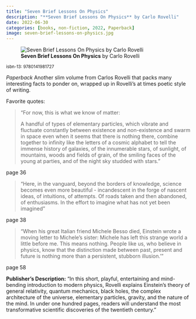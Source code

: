 ```yaml
---
title: "Seven Brief Lessons On Physics"
description: "**Seven Brief Lessons On Physics** by Carlo Rovelli"
date: 2022-06-30
categories: [books, non-fiction, 2022, Paperback]
image: seven-brief-lessons-on-physics.jpg
---
```

![**Seven Brief Lessons On Physics** by Carlo Rovelli](seven-brief-lessons-on-physics.jpg){fig-align="left"}

<sup>isbn-13: 9780141981727</sup>

*Paperback*
Another slim volume from Carlos Rovelli that packs many interesting facts to ponder on, wrapped up in Rovelli's at times poetic style of writing.

Favorite quotes:

> "For now, this is what we know of matter:
>
> A handful of types of elementary particles, which  vibrate and fluctuate constantly between existence and non-existence and swarm in space even when it seems that there is nothing there, combine together to infinity like the letters of a cosmic alphabet to tell the immense history of galaxies, of the innumerable stars, of sunlight, of mountains, woods and fields of grain, of the smiling faces of the young at parties, and of the night sky studded with stars."

page 36

> "Here, in the vanguard, beyond the borders of knowledge, science becomes even more beautiful - incandescent in the forge of nascent ideas, of intuitions, of attempts. Of roads taken and then abandoned, of enthusiasms. In the effort to imagine what has not yet been imagined"

page 38

> "When his great Italian friend Michele Besso died, Einstein wrote a moving letter to Michele's sister: Michele has left this strange world a little before me. This means nothing. People like us, who believe in physics, know that the distinction made between past, present and future is nothing more than a persistent, stubborn illusion.'"

page 58

**Publisher's Description:**
"In this short, playful, entertaining and mind-bending introduction to
modern physics, Rovelli explains Einstein's theory of general relativity,
quantum mechanics, black holes, the complex architecture of the universe,
elementary particles, gravity, and the nature of the mind. In under one
hundred pages, readers will understand the most transformative scientific
discoveries of the twentieth century."